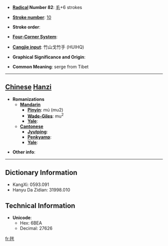 * '''[[Wiktionary:Chinese radical index| Radical]] Number 82''': [[Wiktionary:Chinese radical index 毛|毛]]+6 strokes

* '''[[Wiktionary:Chinese total strokes index|Stroke number]]''': [[Wiktionary:Chinese total strokes index 10|10]]

* '''Stroke order''': 

* '''[[Wiktionary:Chinese four corner index|Four-Corner System]]''': 

* '''[[Wiktionary:Chinese Cangjie index|Cangjie input]]''': 竹山戈竹手 (HUIHQ)

* '''Graphical Significance and Origin''': 

* '''Common Meaning''': serge from Tibet

----

== [[Chinese]] [[Hanzi]] ==

* '''Romanizations'''
** '''[[Mandarin]]'''
*** '''[[Pinyin]]''': mú (mu2)
*** '''[[Wade-Giles]]''': mu<sup>2</sup>
*** '''[[Yale]]''': 
** '''[[Cantonese]]'''
*** '''[[Jyutping]]''':
*** '''[[Penkyamp]]''': 
*** '''[[Yale]]''': 

* '''Other info''': 

----

== Dictionary Information ==

* KangXi: 0593.091
* Hanyu Da Zidian: 31998.010

== Technical Information ==

* '''Unicode''':
** Hex: 6BEA
** Decimal: 27626

[[fr:毪]]